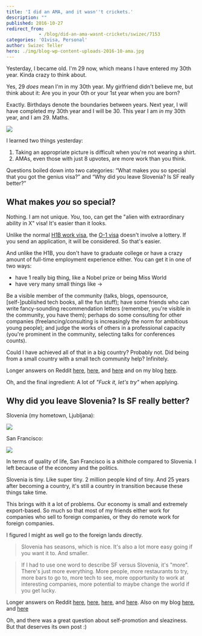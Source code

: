 ```yaml
---
title: 'I did an AMA, and it wasn''t crickets.'
description: ""
published: 2016-10-27
redirect_from: 
            - /blog/did-an-ama-wasnt-crickets/swizec/7153
categories: 'O1visa, Personal'
author: Swizec Teller
hero: ./img/blog-wp-content-uploads-2016-10-ama.jpg
---
```

Yesterday, I became old. I'm 29 now, which means I have entered my 30th year. Kinda crazy to think about.



Yes, 29 _does_ mean I'm in my 30th year. My girlfriend didn't believe me, but think about it: Are you in your 0th or your 1st year when you are born?



Exactly. Birthdays denote the boundaries between years. Next year, I will have completed my 30th year and I will be 30. This year I am _in_ my 30th year, and I am 29. Maths.



![](./img/blog-wp-content-uploads-2016-10-ama.jpg)



I learned two things yesterday:



1. Taking an appropriate picture is difficult when you're not wearing a shirt.
2. AMAs, even those with just 8 upvotes, are more work than you think.



Questions boiled down into two categories: “What makes _you_ so special that you got the genius visa?” and “Why did you leave Slovenia? Is SF really better?”



## What makes _you_ so special?



Nothing. I am not unique. _You_, too, can get the "alien with extraordinary ability in X" visa! It's easier than it looks.



Unlike the normal [H1B work visa](wikipedia), the [O-1 visa](wikipedia) doesn't involve a lottery. If you send an application, it will be considered. So that's easier.



And unlike the H1B, you don't have to graduate college or have a crazy amount of full-time employment experience either. You can get it in one of two ways:



- have 1 really big thing, like a Nobel prize or being Miss World
- have very many small things like →



Be a visible member of the community (talks, blogs, opensource, \[self-]published tech books, all the fun stuff); have some friends who can write fancy-sounding recommendation letters (remember, you're visible in the community, you have them); perhaps do some consulting for other companies (freelancing/consulting is increasingly the norm for ambitious young people); and judge the works of others in a professional capacity (you're prominent in the community, selecting talks for conferences counts).



Could I have achieved all of that in a big country? Probably not. Did being from a small country with a small tech community help? Infinitely.



Longer answers on Reddit [here](https://www.reddit.com/r/IAmA/comments/59c6el/im_29_been_coding_for_20_years_last_year_the_us/d97984z/), [here](https://www.reddit.com/r/IAmA/comments/59c6el/im_29_been_coding_for_20_years_last_year_the_us/d97dggd/), and [here](https://www.reddit.com/r/IAmA/comments/59c6el/im_29_been_coding_for_20_years_last_year_the_us/d97dwy9/) and on my blog [here](https://swizec.com/blog/how-i-got-a-visa-normally-reserved-for-nobel-laureates/swizec/6767).



Oh, and the final ingredient: A lot of _"Fuck it, let's try"_ when applying.



## Why did you leave Slovenia? Is SF really better?



Slovenia (my hometown, Ljubljana):



![](./img/blog-wp-content-uploads-2016-10-ljubljana.jpg)



San Francisco:



![](./img/blog-wp-content-uploads-2016-10-sanfrancisco.jpg)



In terms of quality of life, San Francisco is a shithole compared to Slovenia. I left because of the economy and the politics.



Slovenia is tiny. Like super tiny. 2 million people kind of tiny. And 25 years after becoming a country, it's still a country in transition because these things take time.



This brings with it a lot of problems. Our economy is small and extremely export-based. So much so that most of my friends either work for companies who sell to foreign companies, or they do remote work for foreign companies.



I figured I might as well go to the foreign lands directly.



> Slovenia has seasons, which is nice. It's also a lot more easy going if you want it to. And smaller.





> If I had to use one word to describe SF versus Slovenia, it's "more". There's just more everything. More people, more restaurants to try, more bars to go to, more tech to see, more opportunity to work at interesting companies, more potential to maybe change the world if you get lucky.



Longer answers on Reddit [here](https://www.reddit.com/r/IAmA/comments/59c6el/im_29_been_coding_for_20_years_last_year_the_us/d97nd5t/), [here](https://www.reddit.com/r/IAmA/comments/59c6el/im_29_been_coding_for_20_years_last_year_the_us/d97abou/), [here](https://www.reddit.com/r/IAmA/comments/59c6el/im_29_been_coding_for_20_years_last_year_the_us/d97dis2/), and [here](https://www.reddit.com/r/programming/comments/59c7gv/im_29_been_coding_for_20_years_last_year_the_us/d98cic1/). Also on my blog [here](https://swizec.com/blog/does-it-make-sense-move-san-francisco/swizec/6805), and [here](https://swizec.com/blog/its-good-to-be-back-but-i-still-dont-know-where-i-like-it-more/swizec/6610)



Oh, and there was a great question about self-promotion and sleaziness. But that deserves its own post :)